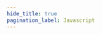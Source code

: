 ```yaml
---
hide_title: true
pagination_label: Javascript
---
```



<FeatureIcon src={javascript} alt="Javascript" title="Javascript" />
<LinkList
  srcList={[
    {
      title: "Value Types",
      link: "/docs/front-end/javascript/value-types",
      src: javascript,
      alt: "Value Types",
    },
    {
      title: "Reference Types",
      link: "/docs/front-end/javascript/reference-types",
      src: javascript,
      alt: "Reference Types",
    },
    {
      title: "Solution",
      link: "/docs/front-end/javascript/solution",
      src: javascript,
      alt: "Solution",
    },
  ]}
/>
